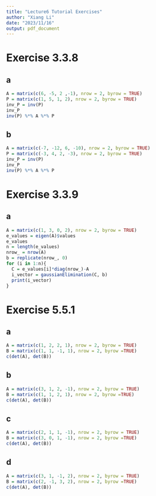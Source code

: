 ```yaml
---
title: "Lecture6 Tutorial Exercises"
author: "Xiang Li"
date: "2023/11/16"
output: pdf_document
---
```

# Exercise 3.3.8
## a
```r
A = matrix(c(6, -5, 2 ,-1), nrow = 2, byrow = TRUE)
P = matrix(c(1, 5, 1, 2), nrow = 2, byrow = TRUE)
inv_P = inv(P)
inv_P
inv(P) %*% A %*% P
```
## b
```r
A = matrix(c(-7, -12, 6, -10), nrow = 2, byrow = TRUE)
P = matrix(c(-3, 4, 2, -3), nrow = 2, byrow = TRUE)
inv_P = inv(P)
inv_P
inv(P) %*% A %*% P
```
# Exercise 3.3.9
## a
```r
A = matrix(c(1, 3, 0, 2), nrow = 2, byrow = TRUE)
e_values = eigen(A)$values
e_values
n = length(e_values)
nrow_ = nrow(A)
b = replicate(nrow_, 0)
for (i in 1:n){
  C = e_values[i]*diag(nrow_)-A
  i_vector = gaussianElimination(C, b)
  print(i_vector)
}
```
# Exercise 5.5.1
## a
```r
A = matrix(c(1, 2, 2, 1), nrow = 2, byrow = TRUE)
B = matrix(c(1, 1, -1, 1), nrow = 2, byrow =TRUE)
c(det(A), det(B))
```
## b
```r
A = matrix(c(3, 1, 2, -1), nrow = 2, byrow = TRUE)
B = matrix(c(1, 1, 2, 1), nrow = 2, byrow =TRUE)
c(det(A), det(B))
```
## c
```r
A = matrix(c(2, 1, 1, -1), nrow = 2, byrow = TRUE)
B = matrix(c(3, 0, 1, -1), nrow = 2, byrow =TRUE)
c(det(A), det(B))
```
## d
```r
A = matrix(c(3, 1, -1, 2), nrow = 2, byrow = TRUE)
B = matrix(c(2, -1, 3, 2), nrow = 2, byrow =TRUE)
c(det(A), det(B))
```
